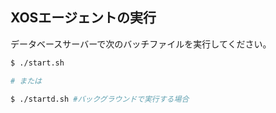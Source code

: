 ## XOSエージェントの実行

データベースサーバーで次のバッチファイルを実行してください。

```bash
$ ./start.sh

# または

$ ./startd.sh #バックグラウンドで実行する場合
```
